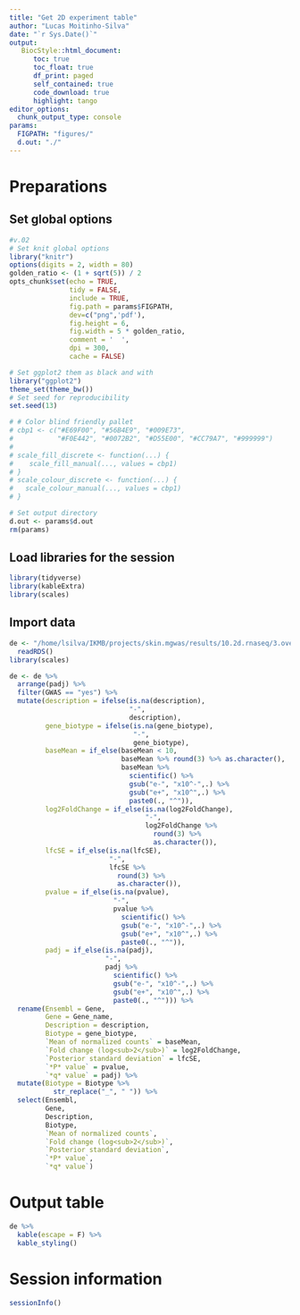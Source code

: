 ```yaml
---
title: "Get 2D experiment table"
author: "Lucas Moitinho-Silva"
date: "`r Sys.Date()`"
output:
   BiocStyle::html_document:
      toc: true
      toc_float: true
      df_print: paged
      self_contained: true
      code_download: true
      highlight: tango
editor_options:
  chunk_output_type: console
params:
  FIGPATH: "figures/"
  d.out: "./"
---
```

# Preparations

## Set global options

```r
#v.02
# Set knit global options
library("knitr")
options(digits = 2, width = 80)
golden_ratio <- (1 + sqrt(5)) / 2
opts_chunk$set(echo = TRUE,
               tidy = FALSE,
               include = TRUE,
               fig.path = params$FIGPATH,
               dev=c("png",'pdf'),
               fig.height = 6,
               fig.width = 5 * golden_ratio,
               comment = '  ',
               dpi = 300,
               cache = FALSE)

# Set ggplot2 them as black and with
library("ggplot2")
theme_set(theme_bw())
# Set seed for reproducibility
set.seed(13)

# # Color blind friendly pallet
# cbp1 <- c("#E69F00", "#56B4E9", "#009E73",
#           "#F0E442", "#0072B2", "#D55E00", "#CC79A7", "#999999")
# 
# scale_fill_discrete <- function(...) {
#    scale_fill_manual(..., values = cbp1)
# }
# scale_colour_discrete <- function(...) {
#   scale_colour_manual(..., values = cbp1)
# }

# Set output directory
d.out <- params$d.out
rm(params)
```


## Load libraries for the session

```r
library(tidyverse)
library(kableExtra)
library(scales)
```

## Import data
```r
de <- "/home/lsilva/IKMB/projects/skin.mgwas/results/10.2d.rnaseq/3.overview/DE.results.rds" %>% 
  readRDS()
library(scales)
```

```r
de <- de %>% 
  arrange(padj) %>% 
  filter(GWAS == "yes") %>% 
  mutate(description = ifelse(is.na(description), 
                              "-",
                              description),
         gene_biotype = ifelse(is.na(gene_biotype), 
                               "-",
                               gene_biotype),
         baseMean = if_else(baseMean < 10,
                            baseMean %>% round(3) %>% as.character(),
                            baseMean %>% 
                              scientific() %>%
                              gsub("e-", "x10^-",.) %>%
                              gsub("e+", "x10^",.) %>%
                              paste0(., "^")),
         log2FoldChange = if_else(is.na(log2FoldChange),
                                  "-",
                                  log2FoldChange %>% 
                                    round(3) %>%
                                    as.character()),
         lfcSE = if_else(is.na(lfcSE),
                         "-",
                         lfcSE %>% 
                           round(3) %>%
                           as.character()),
         pvalue = if_else(is.na(pvalue),
                          "-",
                          pvalue %>% 
                            scientific() %>%
                            gsub("e-", "x10^-",.) %>%
                            gsub("e+", "x10^",.) %>%
                            paste0(., "^")),
         padj = if_else(is.na(padj),
                        "-",
                        padj %>% 
                          scientific() %>%
                          gsub("e-", "x10^-",.) %>%
                          gsub("e+", "x10^",.) %>%
                          paste0(., "^"))) %>% 
  rename(Ensembl = Gene,
         Gene = Gene_name,
         Description = description,
         Biotype = gene_biotype,
         `Mean of normalized counts` = baseMean,
         `Fold change (log<sub>2</sub>)` = log2FoldChange, 
         `Posterior standard deviation` = lfcSE,
         `*P* value` = pvalue,
         `*q* value` = padj) %>% 
  mutate(Biotype = Biotype %>% 
           str_replace("_", " ")) %>% 
  select(Ensembl,
         Gene, 
         Description,
         Biotype, 
         `Mean of normalized counts`,
         `Fold change (log<sub>2</sub>)`, 
         `Posterior standard deviation`, 
         `*P* value`, 
         `*q* value`) 
```



# Output table
```r
de %>% 
  kable(escape = F) %>% 
  kable_styling()
```

# Session information

```r
sessionInfo()
```
